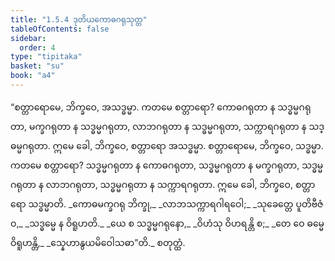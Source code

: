 ```yaml
---
title: "1.5.4 ဒုတိယကောဓဂရုသုတ္တ"
tableOfContents: false
sidebar:
  order: 4
type: "tipitaka"
basket: "su"
book: "a4"
---
```



<DynamicBreadcrumb />

<Division number="44" book="a4" e="ch" v="15" p="356">

<Paragraph number="307" book="a4">
“စတ္တာရောမေ, ဘိက္ခဝေ, အသဒ္ဓမ္မာ. ကတမေ စတ္တာရော? ကောဓဂရုတာ န သဒ္ဓမ္မဂရုတာ, မက္ခဂရုတာ န သဒ္ဓမ္မဂရုတာ, လာဘဂရုတာ န သဒ္ဓမ္မဂရုတာ, သက္ကာရဂရုတာ န သဒ္ဓမ္မဂရုတာ. ဣမေ ခေါ, ဘိက္ခဝေ, စတ္တာရော အသဒ္ဓမ္မာ.
</Paragraph>

<Paragraph number="308" book="a4">
စတ္တာရောမေ, ဘိက္ခဝေ, သဒ္ဓမ္မာ. ကတမေ စတ္တာရော? သဒ္ဓမ္မဂရုတာ န ကောဓဂရုတာ, သဒ္ဓမ္မဂရုတာ န မက္ခဂရုတာ, သဒ္ဓမ္မဂရုတာ န လာဘဂရုတာ, သဒ္ဓမ္မဂရုတာ န သက္ကာရဂရုတာ. ဣမေ ခေါ, ဘိက္ခဝေ, စတ္တာရော သဒ္ဓမ္မာတိ.
</Paragraph>

<Paragraph number="309" type="verses" book="a4">
_ကောဓမက္ခဂရု ဘိက္ခု,_  
_လာဘသက္ကာရဂါရဝေါ;_  
_သုခေတ္တေ ပူတိဗီဇံဝ,_  
_သဒ္ဓမ္မေ န ဝိရူဟတိ._  

</Paragraph>

<Paragraph number="310" type="verses" book="a4">
_ယေ စ သဒ္ဓမ္မဂရုနော,_  
_ဝိဟံသု ဝိဟရန္တိ စ;_  
_တေ ဝေ ဓမ္မေ ဝိရူဟန္တိ,_  
_သ္နေဟာနွယမိဝေါသဓာ”တိ._  


</Paragraph>
</Division>

<Paragraph number="311" type="center" book="a4">
စတုတ္ထံ.
</Paragraph>